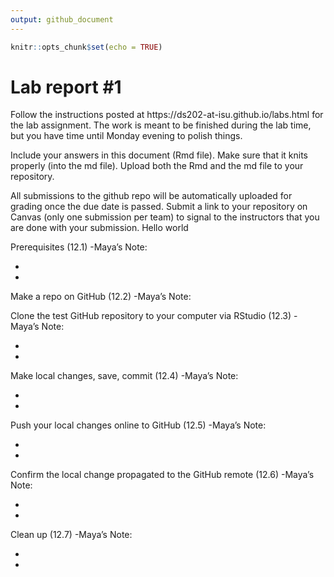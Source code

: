 ```yaml
---
output: github_document
---
```


<!-- README.md is generated from README.Rmd. Please edit the README.Rmd file -->


```r
knitr::opts_chunk$set(echo = TRUE)
```

# Lab report #1

Follow the instructions posted at https://ds202-at-isu.github.io/labs.html for the lab assignment. The work is meant to be finished during the lab time, but you have time until Monday evening to polish things.

Include your answers in this document (Rmd file). Make sure that it knits properly (into the md file). Upload both the Rmd and the md file to your repository.  

All submissions to the github repo will be automatically uploaded for grading once the due date is passed.
Submit a link to your repository on Canvas (only one submission per team) to signal to the instructors that you are done with your submission.
Hello world

Prerequisites (12.1)
-Maya's Note:

-


-

Make a repo on GitHub (12.2)
-Maya's Note:


Clone the test GitHub repository to your computer via RStudio (12.3)
-Maya's Note:


-


-

Make local changes, save, commit (12.4)
-Maya's Note:


-


-

Push your local changes online to GitHub (12.5)
-Maya's Note:


-


-

Confirm the local change propagated to the GitHub remote (12.6)
-Maya's Note:


-


-

Clean up (12.7)
-Maya's Note:


-


-


